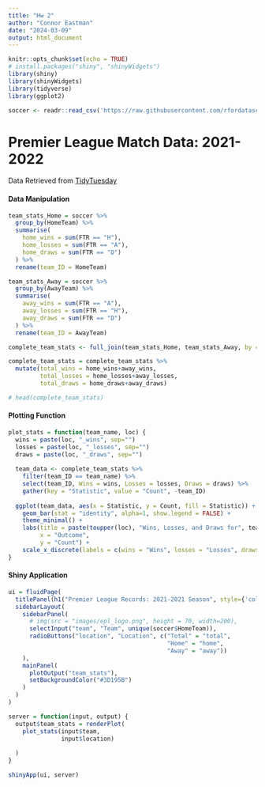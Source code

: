 ```yaml
---
title: "Hw 2"
author: "Connor Eastman"
date: "2024-03-09"
output: html_document
---
```


```r
knitr::opts_chunk$set(echo = TRUE)
# install.packages("shiny", "shinyWidgets")
library(shiny)
library(shinyWidgets)
library(tidyverse)
library(ggplot2)

soccer <- readr::read_csv('https://raw.githubusercontent.com/rfordatascience/tidytuesday/master/data/2023/2023-04-04/soccer21-22.csv')
```

# Premier League Match Data: 2021-2022
Data Retrieved from [TidyTuesday](https://github.com/rfordatascience/tidytuesday/blob/master/data/2023/2023-04-04/readme.md)


#### Data Manipulation
```r
team_stats_Home = soccer %>%
  group_by(HomeTeam) %>%
  summarise(
    home_wins = sum(FTR == "H"),
    home_losses = sum(FTR == "A"),
    home_draws = sum(FTR == "D")
  ) %>%
  rename(team_ID = HomeTeam)

team_stats_Away = soccer %>%
  group_by(AwayTeam) %>%
  summarise(
    away_wins = sum(FTR == "A"),
    away_losses = sum(FTR == "H"),
    away_draws = sum(FTR == "D")
  ) %>%
  rename(team_ID = AwayTeam)

complete_team_stats <- full_join(team_stats_Home, team_stats_Away, by = "team_ID")

complete_team_stats = complete_team_stats %>%
  mutate(total_wins = home_wins+away_wins, 
         total_losses = home_losses+away_losses, 
         total_draws = home_draws+away_draws)

# head(complete_team_stats)
```


#### Plotting Function
```r
plot_stats = function(team_name, loc) {
  wins = paste(loc, "_wins", sep="") 
  losses = paste(loc, "_losses", sep="") 
  draws = paste(loc, "_draws", sep="") 
  
  team_data <- complete_team_stats %>%
    filter(team_ID == team_name) %>%
    select(team_ID, Wins = wins, Losses = losses, Draws = draws) %>%
    gather(key = "Statistic", value = "Count", -team_ID)
  
  ggplot(team_data, aes(x = Statistic, y = Count, fill = Statistic)) +
    geom_bar(stat = "identity", alpha=1, show.legend = FALSE) +
    theme_minimal() +
    labs(title = paste(toupper(loc), "Wins, Losses, and Draws for", team_name),
         x = "Outcome",
         y = "Count") +
    scale_x_discrete(labels = c(wins = "Wins", losses = "Losses", draws = "Draws"))
}

```


#### Shiny Application
```r
ui = fluidPage(
  titlePanel(h1("Premier League Records: 2021-2021 Season", style={'color:white;'})),
  sidebarLayout(
    sidebarPanel(
      # img(src = "images/epl_logo.png", height = 70, width=200),
      selectInput("team", "Team", unique(soccer$HomeTeam)),
      radioButtons("location", "Location", c("Total" = "total",
                                             "Home" = "home",
                                             "Away" = "away"))
    ),
    mainPanel(
      plotOutput("team_stats"),
      setBackgroundColor("#3D195B")
    )
  )
)

server = function(input, output) {
  output$team_stats = renderPlot(
    plot_stats(input$team,
               input$location)
    
  )
}

shinyApp(ui, server)
```

